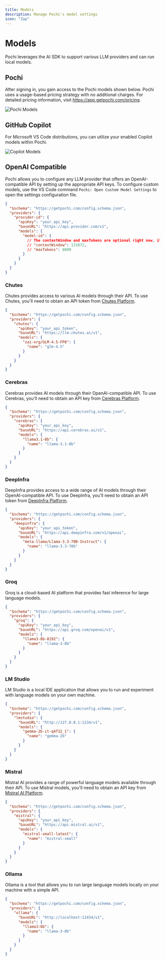 ```yaml
---
title: Models
description: Manage Pochi's model settings
icon: "Zap"
---
```


# Models

Pochi leverages the AI SDK to support various LLM providers and can run local models.

## Pochi

After signing in, you gain access to the Pochi models shown below. Pochi uses a usage-based pricing strategy with no additional charges. For detailed pricing information, visit https://app.getpochi.com/pricing.

![Pochi Models](../assets/images/pochi-models.png)

## GitHub Copilot

For Microsoft VS Code distributions, you can utilize your enabled Copilot models within Pochi.

![Copilot Models](../assets/images/copilot-models.png)

## OpenAI Compatible

Pochi allows you to configure any LLM provider that offers an OpenAI-compatible API by setting up the appropriate API keys. To configure custom models, use the VS Code command `Pochi: Open Custom Model Settings` to open the settings configuration file.

```json
{
  "$schema": "https://getpochi.com/config.schema.json",
  "providers": {
    "provider-id": {
      "apiKey": "your_api_key",
      "baseURL": "https://api.provider.com/v1",
      "models": {
        "model-id": {
          // The contextWindow and maxTokens are optional right now, it's default set to 10k and 4096
          // "contextWindow": 131072,
          // "maxTokens": 8000
        }
      }
    }
  }
}
```

### Chutes

Chutes provides access to various AI models through their API. To use Chutes, you'll need to obtain an API token from [Chutes Platform](https://chutes.ai/).

```json
{
  "$schema": "https://getpochi.com/config.schema.json",
  "providers": {
    "chutes": {
      "apiKey": "your_api_token",
      "baseURL": "https://llm.chutes.ai/v1",
      "models": {
        "zai-org/GLM-4.5-FP8": {
          "name": "glm-4.5"
        }
      }
    }
  }
}
```

### Cerebras

Cerebras provides AI models through their OpenAI-compatible API. To use Cerebras, you'll need to obtain an API key from [Cerebras Platform](https://inference.cerebras.ai/).

```json
{
  "$schema": "https://getpochi.com/config.schema.json",
  "providers": {
    "cerebras": {
      "apiKey": "your_api_key",
      "baseURL": "https://api.cerebras.ai/v1",
      "models": {
        "llama3.1-8b": {
          "name": "llama-3.1-8b"
        }
      }
    }
  }
}
```

### DeepInfra

DeepInfra provides access to a wide range of AI models through their OpenAI-compatible API. To use DeepInfra, you'll need to obtain an API token from [DeepInfra Platform](https://deepinfra.com/).

```json
{
  "$schema": "https://getpochi.com/config.schema.json",
  "providers": {
    "deepinfra": {
      "apiKey": "your_api_token",
      "baseURL": "https://api.deepinfra.com/v1/openai",
      "models": {
        "meta-llama/Llama-3.3-70B-Instruct": {
          "name": "llama-3.3-70b"
        }
      }
    }
  }
}
```

### Groq

Groq is a cloud-based AI platform that provides fast inference for large language models.

```json
{
  "$schema": "https://getpochi.com/config.schema.json",
  "providers": {
    "groq": {
      "apiKey": "your_api_key",
      "baseURL": "https://api.groq.com/openai/v1",
      "models": {
        "llama3-8b-8192": {
          "name": "llama-3-8b"
        }
      }
    }
  }
}
```

### LM Studio

LM Studio is a local IDE application that allows you to run and experiment with language models on your own machine.

```json
{
  "$schema": "https://getpochi.com/config.schema.json",
  "providers": {
    "lmstudio": {
      "baseURL": "http://127.0.0.1:1234/v1",
      "models": {
        "gemma-2b-it-q4f32_1": {
          "name": "gemma-2b"
        }
      }
    }
  }
}
```

### Mistral

Mistral AI provides a range of powerful language models available through their API. To use Mistral models, you'll need to obtain an API key from [Mistral AI Platform](https://console.mistral.ai/).

```json
{
  "$schema": "https://getpochi.com/config.schema.json",
  "providers": {
    "mistral": {
      "apiKey": "your_api_key",
      "baseURL": "https://api.mistral.ai/v1",
      "models": {
        "mistral-small-latest": {
          "name": "mistral-small"
        }
      }
    }
  }
}
```

### Ollama

Ollama is a tool that allows you to run large language models locally on your machine with a simple API.

```json
{
  "$schema": "https://getpochi.com/config.schema.json",
  "providers": {
    "ollama": {
      "baseURL": "http://localhost:11434/v1",
      "models": {
        "llama3:8b": {
          "name": "llama-3-8b"
        }
      }
    }
  }
}
```
